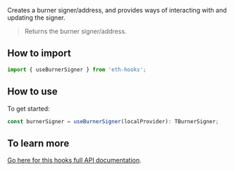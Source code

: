 Creates a burner signer/address, and provides ways of interacting with and updating the signer.

> Returns the burner signer/address.

## How to import

```typescript
import { useBurnerSigner } from 'eth-hooks';
```

## How to use

To get started:

```typescript
const burnerSigner = useBurnerSigner(localProvider): TBurnerSigner;
```

## To learn more

[Go here for this hooks full API documentation](../../api/modules/Hooks#useburnersigner).
